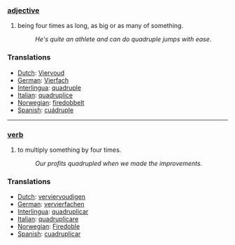 === [[adjective]] ===
#being four times as long, as big or as many of something.
#:''He's quite an athlete and can do quadruple jumps with ease''.

=== Translations ===
*[[Dutch]]: [[Viervoud]]
*[[German]]: [[Vierfach]]
*[[Interlingua]]: [[quadruple]]
*[[Italian]]: [[quadruplice]]
*[[Norwegian]]: [[firedobbelt]]
*[[Spanish]]: [[cuádruple]]

----

=== [[verb]] ===
#to multiply something by four times.
#:''Our profits quadrupled when we made the improvements''.

=== Translations ===
*[[Dutch]]: [[verviervoudigen]]
*[[German]]: [[vervierfachen]]
*[[Interlingua]]: [[quadruplicar]]
*[[Italian]]: [[quadruplicare]]
*[[Norwegian]]: [[Firedoble]]
*[[Spanish]]: [[cuadruplicar]]
